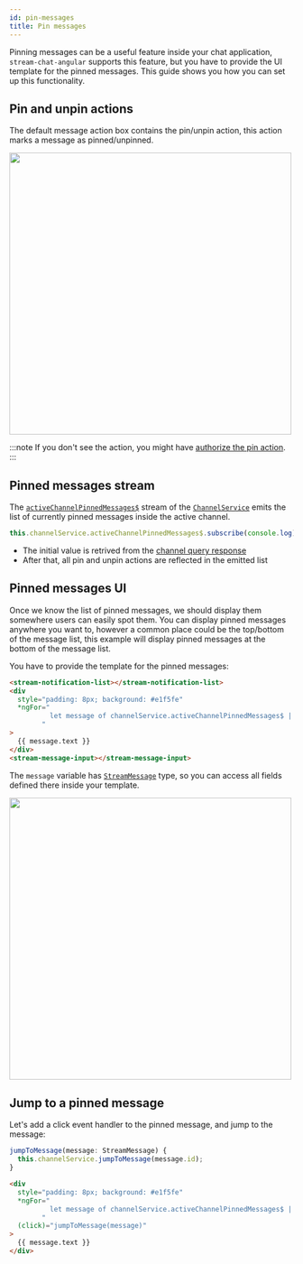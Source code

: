 ```yaml
---
id: pin-messages
title: Pin messages
---
```



Pinning messages can be a useful feature inside your chat application, `stream-chat-angular` supports this feature, but you have to provide the UI template for the pinned messages. This guide shows you how you can set up this functionality.

## Pin and unpin actions

The default message action box contains the pin/unpin action, this action marks a message as pinned/unpinned.

<img src={PinActionScreenshot} width="500" />

:::note
If you don't see the action, you might have [authorize the pin action](https://getstream.io/chat/docs/javascript/chat_permission_policies/?language=javascript).
:::

## Pinned messages stream

The [`activeChannelPinnedMessages$`](../services/ChannelService.mdx/#activechannelpinnedmessages) stream of the [`ChannelService`](../services/ChannelService.mdx) emits the list of currently pinned messages inside the active channel.

```typescript
this.channelService.activeChannelPinnedMessages$.subscribe(console.log);
```

- The initial value is retrived from the [channel query response](https://getstream.io/chat/docs/javascript/query_channels/?language=javascript&q=pin#channelstate-response)
- After that, all pin and unpin actions are reflected in the emitted list

## Pinned messages UI

Once we know the list of pinned messages, we should display them somewhere users can easily spot them. You can display pinned messages anywhere you want to, however a common place could be the top/bottom of the message list, this example will display pinned messages at the bottom of the message list.

You have to provide the template for the pinned messages:

```html
<stream-notification-list></stream-notification-list>
<div
  style="padding: 8px; background: #e1f5fe"
  *ngFor="
          let message of channelService.activeChannelPinnedMessages$ | async
        "
>
  {{ message.text }}
</div>
<stream-message-input></stream-message-input>
```

The `message` variable has [`StreamMessage`](../types/stream-message.mdx) type, so you can access all fields defined there inside your template.

<img src={PinnedMessageScreenshot} width="500" />

## Jump to a pinned message

Let's add a click event handler to the pinned message, and jump to the message:

```typescript
jumpToMessage(message: StreamMessage) {
  this.channelService.jumpToMessage(message.id);
}
```

```html
<div
  style="padding: 8px; background: #e1f5fe"
  *ngFor="
          let message of channelService.activeChannelPinnedMessages$ | async
        "
  (click)="jumpToMessage(message)"
>
  {{ message.text }}
</div>
```
